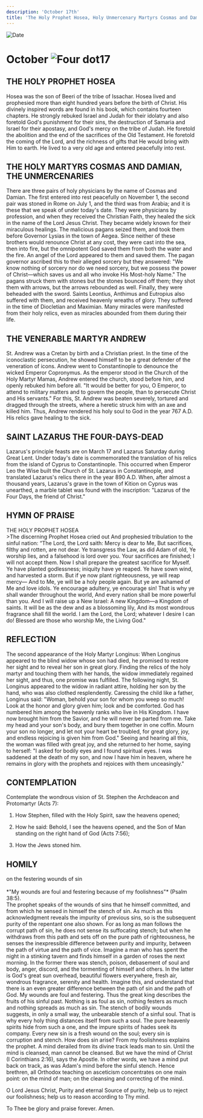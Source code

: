 ```yaml
---
description: 'October 17th'
title: 'The Holy Prophet Hosea, Holy Unmercenary Martyrs Cosmas and Damian, Venerable Martyr Andrew, St. Lazarus the Four-Days-Dead'
---
```


<CustomPaginator />
<RunningHead />

<Image src="/title-imprint.png" height={68} width={50} alt="Date" className="title-imprint"/>

# <div id="date">October <Image className="four-dot" src="/four-dot.png" height={15} width={15} alt="Four dot" />17</div>

## THE HOLY PROPHET HOSEA

Hosea was the son of Beeri of the tribe of Issachar. Hosea lived and prophesied more than eight hundred years before the birth of Christ. His divinely inspired words are found in his book, which contains fourteen chapters. He strongly rebuked Israel and Judah for their idolatry and also foretold God's punishment for their sins, the destruction of Samaria and Israel for their apostasy, and God's mercy on the tribe of Judah. He foretold the abolition and the end of the sacrifices of the Old Testament. He foretold the coming of the Lord, and the richness of gifts that He would bring with Him to earth. He lived to a very old age and entered peacefully into rest.

## THE HOLY MARTYRS COSMAS AND DAMIAN, THE UNMERCENARIES

There are three pairs of holy physicians by the name of Cosmas and Damian. The first entered into rest peacefully on November 1, the second pair was stoned in Rome on July 1, and the third was from Arabia; and it is these that we speak of under today's date. They were physicians by profession, and when they received the Christian Faith, they healed the sick in the name of the Lord Jesus Christ. They became widely known for their miraculous healings. The malicious pagans seized them, and took them before Governor Lysias in the town of Aegea. Since neither of these brothers would renounce Christ at any cost, they were cast into the sea, then into fire, but the omnipotent God saved them from both the water and the fire. An angel of the Lord appeared to them and saved them. The pagan governor ascribed this to their alleged sorcery but they answered: "We know nothing of sorcery nor do we need sorcery, but we possess the power of Christ—which saves us and all who invoke His Most-holy Name." The pagans struck them with stones but the stones bounced off them; they shot them with arrows, but the arrows rebounded as well. Finally, they were beheaded with the sword. Saints Leontius, Anthimus and Eutropius also suffered with them, and received heavenly wreaths of glory. They suffered in the time of Diocletian and Maximian. Many miracles were manifested from their holy relics, even as miracles abounded from them during their life.

## THE VENERABLE MARTYR ANDREW

St. Andrew was a Cretan by birth and a Christian priest. In the time of the iconoclastic persecution, he showed himself to be a great defender of the veneration of icons. Andrew went to Constantinople to denounce the wicked Emperor Copronymus. As the emperor stood in the Church of the Holy Martyr Mamas, Andrew entered the church, stood before him, and openly rebuked him before all. "It would be better for you, O Emperor, to attend to military matters and to govern the people, than to persecute Christ and His servants." For this, St. Andrew was beaten severely, tortured and dragged through the streets, where a heretic struck him with an axe and killed him. Thus, Andrew rendered his holy soul to God in the year 767 A.D. His relics gave healing to the sick. 

## SAINT LAZARUS THE FOUR-DAYS-DEAD

Lazarus's principle feasts are on March 17 and Lazarus Saturday during Great Lent. Under today's date is commemorated the translation of his relics from the island of Cyprus to Constantinople. This occurred when Emperor Leo the Wise built the Church of St. Lazarus in Constantinople, and translated Lazarus's relics there in the year 890 A.D. When, after almost a thousand years, Lazarus's grave in the town of Kition on Cyprus was unearthed, a marble tablet was found with the inscription: "Lazarus of the Four Days, the friend of Christ."


## HYMN OF PRAISE
<div style={{textAlign:'center', color:'crimson', fontWeight:'bold'}}>
THE HOLY PROPHET HOSEA
</div>
>The discerning Prophet Hosea cried out  
And prophesied tribulation to the sinful nation:  
“The Lord, the Lord saith: Mercy is dear to Me,  
But sacrifices, filthy and rotten, are not dear.  
Ye transgress the Law, as did Adam of old,  
Ye worship lies, and a falsehood is lord over you.  
Your sacrifices are finished; I will not accept them.  
Now I shall prepare the greatest sacrifice for Myself.  
Ye have planted godlessness; iniquity have ye reaped.  
Ye have sown wind, and harvested a storm.  
But if ye now plant righteousness, ye will reap mercy—  
And to Me, ye will be a holy people again.  
But ye are ashamed of Me and love idols.  
Ye encourage adultery, ye encourage sin!  
That is why ye shall wander throughout the world,  
And every nation shall be more powerful than you.  
And I will raise up a New Israel:  
A new Kingdom—a Kingdom of saints.  
It will be as the dew and as a blossoming lily,  
And its most wondrous fragrance shall fill the world.  
I am the Lord, the Lord; whatever I desire I can do!  
Blessed are those who worship Me, the Living God."  


## REFLECTION

The second appearance of the Holy Martyr Longinus: When Longinus appeared to the blind widow whose son had died, he promised to restore her sight and to reveal her son in great glory. Finding the relics of the holy martyr and touching them with her hands, the widow immediately regained her sight, and thus, one promise was fulfilled. The following night, St. Longinus appeared to the widow in radiant attire, holding her son by the hand, who was also clothed resplendently. Caressing the child like a father, Longinus said: "Woman, behold your son for whom you weep so much! Look at the honor and glory given him; look and be comforted. God has numbered him among the heavenly ranks who live in His Kingdom. I have now brought him from the Savior, and he will never be parted from me. Take my head and your son's body, and bury them together in one coffin. Mourn your son no longer, and let not your heart be troubled, for great glory, joy, and endless rejoicing is given him from God." Seeing and hearing all this, the woman was filled with great joy, and she returned to her home, saying to herself: "I asked for bodily eyes and I found spiritual eyes. I was saddened at the death of my son, and now I have him in heaven, where he remains in glory with the prophets and rejoices with them unceasingly."


## CONTEMPLATION

Contemplate the wondrous vision of St. Stephen the Archdeacon and Protomartyr (Acts 7):

1. How Stephen, filled with the Holy Spirit, saw the heavens opened;

2. How he said: Behold, I see the heavens opened, and the Son of Man standing on the right hand of God (Acts 7:56);

3. How the Jews stoned him.


## HOMILY
<div style={{textAlign:'center', color:'crimson', fontWeight:'bold'}}>
on the festering wounds of sin
</div>
<br />
<div style={{textAlign:'right'}}>
*"My wounds are foul and festering because of my foolishness"* (Psalm 38:5).
</div>
The prophet speaks of the wounds of sins that he himself committed, and from which he sensed in himself the stench of sin. As much as this acknowledgment reveals the impurity of previous sins, so is the subsequent purity of the repentant one also shown. For as long as man follows the corrupt path of sin, he does not sense its suffocating stench; but when he withdraws from this path and sets off on the pure path of righteousness, he senses the inexpressible difference between purity and impurity, between the path of virtue and the path of vice. Imagine a man who has spent the night in a stinking tavern and finds himself in a garden of roses the next morning. In the former there was stench, poison, debasement of soul and body, anger, discord, and the tormenting of himself and others. In the latter is God's great sun overhead, beautiful flowers everywhere, fresh air, wondrous fragrance, serenity and health. Imagine this, and understand that there is an even greater difference between the path of sin and the path of God. My wounds are foul and festering. Thus the great king describes the fruits of his sinful past. Nothing is as foul as sin, nothing festers as much and nothing spreads as much as sin. The stench of bodily wounds suggests, in only a small way, the unbearable stench of a sinful soul. That is why every holy thing distances itself from such a soul. The pure heavenly spirits hide from such a one, and the impure spirits of hades seek its company. Every new sin is a fresh wound on the soul; every sin is corruption and stench. How does sin arise? From my foolishness explains the prophet. A mind derailed from its divine track leads man to sin. Until the mind is cleansed, man cannot be cleansed. But we have the mind of Christ (I Corinthians 2:16), says the Apostle. In other words, we have a mind put back on track, as was Adam's mind before the sinful stench. Hence brethren, all Orthodox teaching on asceticism concentrates on one main point: on the mind of man; on the cleansing and correcting of the mind.

O Lord Jesus Christ, Purity and eternal Source of purity, help us to reject our foolishness; help us to reason according to Thy mind.

To Thee be glory and praise forever. Amen.